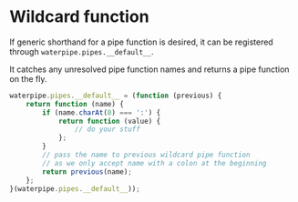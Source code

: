 <Module name="waterpipe" />

# Wildcard function

If generic shorthand for a pipe function is desired, it can be registered through `waterpipe.pipes.__default__`.

It catches any unresolved pipe function names and returns a pipe function on the fly.

```javascript
waterpipe.pipes.__default__ = (function (previous) {
    return function (name) {
        if (name.charAt(0) === ':') {
            return function (value) {
                // do your stuff
            };
        }
        // pass the name to previous wildcard pipe function
        // as we only accept name with a colon at the beginning
        return previous(name);
    };
}(waterpipe.pipes.__default__));
```
